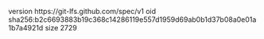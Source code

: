 version https://git-lfs.github.com/spec/v1
oid sha256:b2c6693883b19c368c14286119e557d1959d69ab0b1d37b08a0e01a1b7a4921d
size 2729
